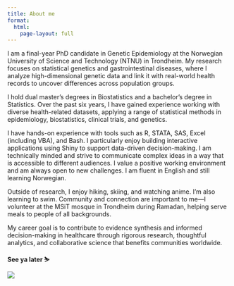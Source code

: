 ```yaml
---
title: About me
format:
  html:
    page-layout: full
---
```



::: {.grid .justify-center}

::: {.g-col-6}

I am a final-year PhD candidate in Genetic Epidemiology at the Norwegian University of Science and Technology (NTNU) in Trondheim. My research focuses on statistical genetics and gastrointestinal diseases, where I analyze high-dimensional genetic data and link it with real-world health records to uncover differences across population groups.

I hold dual master’s degrees in Biostatistics and a bachelor’s degree in Statistics. Over the past six years, I have gained experience working with diverse health-related datasets, applying a range of statistical methods in epidemiology, biostatistics, clinical trials, and genetics.

I have hands-on experience with tools such as R, STATA, SAS, Excel (including VBA), and Bash. I particularly enjoy building interactive applications using Shiny to support data-driven decision-making. I am technically minded and strive to communicate complex ideas in a way that is accessible to different audiences. I value a positive working environment and am always open to new challenges. I am fluent in English and still learning Norwegian.

Outside of research, I enjoy hiking, skiing, and watching anime. I’m also learning to swim. Community and connection are important to me—I volunteer at the MSiT mosque in Trondheim during Ramadan, helping serve meals to people of all backgrounds.

My career goal is to contribute to evidence synthesis and informed decision-making in healthcare through rigorous research, thoughtful analytics, and collaborative science that benefits communities worldwide.

**See ya later ⛷️**
:::

::: {.g-col-4 .text-center}
![](images/aboutme.gif)
:::

:::

